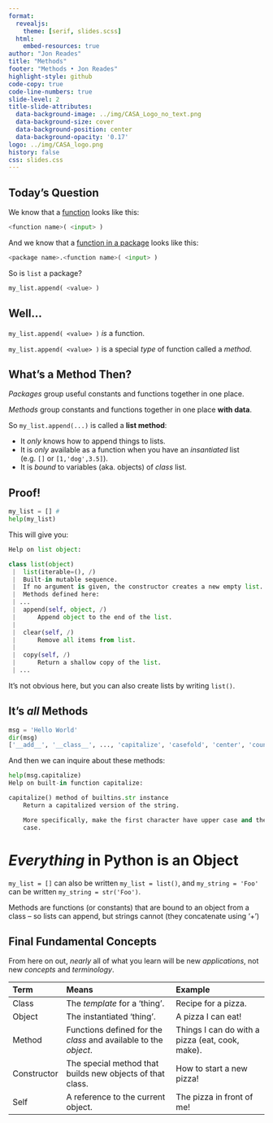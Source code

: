 ```yaml
---
format:
  revealjs:
    theme: [serif, slides.scss]
  html:
    embed-resources: true
author: "Jon Reades"
title: "Methods"
footer: "Methods • Jon Reades"
highlight-style: github
code-copy: true
code-line-numbers: true
slide-level: 2
title-slide-attributes:
  data-background-image: ../img/CASA_Logo_no_text.png
  data-background-size: cover
  data-background-position: center
  data-background-opacity: '0.17'
logo: ../img/CASA_logo.png
history: false
css: slides.css
---
```


## Today's Question

We know that a [function](./3.4-Functions.qmd) looks like this:
```python
<function name>( <input> )
```
And we know that a [function in a package](./3.5-Packages.qmd) looks like this:
```python
<package name>.<function name>( <input> )
```
So is `list` a package?
```python
my_list.append( <value> )
```


## Well...

`my_list.append( <value> )` _is_ a function.

`my_list.append( <value> )` is a special *type* of function called a *method*.


## What's a Method Then?

*Packages* group useful constants and functions together in one place. 

*Methods* group constants and functions together in one place **with data**. 

So `my_list.append(...)` is called a **list method**: 

- It *only* knows how to append things to lists.
- It is *only* available as a function when you have an *insantiated* list (e.g. `[]` or `[1,'dog',3.5]`).
- It is *bound* to variables (aka. objects) of *class* list.


## Proof! {.smaller}

```python
my_list = [] # 
help(my_list)
```
This will give you:
```python
Help on list object:

class list(object)
 |  list(iterable=(), /)
 |  Built-in mutable sequence.
 |  If no argument is given, the constructor creates a new empty list.
 |  Methods defined here:
 | ...
 |  append(self, object, /)
 |      Append object to the end of the list.
 |
 |  clear(self, /)
 |      Remove all items from list.
 |
 |  copy(self, /)
 |      Return a shallow copy of the list.
 | ...
```

::: {.notes}
It's not obvious here, but you can also create lists by writing `list()`.
:::


## It's *all* Methods {.smaller}

```python
msg = 'Hello World'
dir(msg)
['__add__', '__class__', ..., 'capitalize', 'casefold', 'center', 'count', 'encode', 'endswith', 'expandtabs', 'find', 'format', ... 'strip', 'swapcase', 'title', 'translate', 'upper', 'zfill']
```

And then we can inquire about these methods:
```python
help(msg.capitalize)
Help on built-in function capitalize:

capitalize() method of builtins.str instance
    Return a capitalized version of the string.

    More specifically, make the first character have upper case and the rest lower
    case.
```

# *Everything* in Python is an Object

`my_list = []` can also be written `my_list = list()`, and `my_string = 'Foo'` can be written `my_string = str('Foo')`. 

::: {.notes}
Methods are functions (or constants) that are bound to an object from a class – so lists can append, but strings cannot (they concatenate using ‘+’)
:::

## Final Fundamental Concepts

From here on out, *nearly* all of what you learn will be new _applications_, not new _concepts_ and _terminology_.

| Term | Means | Example |
| :--- | :------------ | :---------- |
| Class | The _template_ for a 'thing'. | Recipe for a pizza. |
| Object | The instantiated 'thing'. | A pizza I can eat! |
| Method | Functions defined for the _class_ and available to the _object_. | Things I can do with a pizza (eat, cook, make). |
| Constructor | The special method that builds new objects of that class. | How to start a new pizza! |
| Self | A reference to the current object. | The pizza in front of me! |

